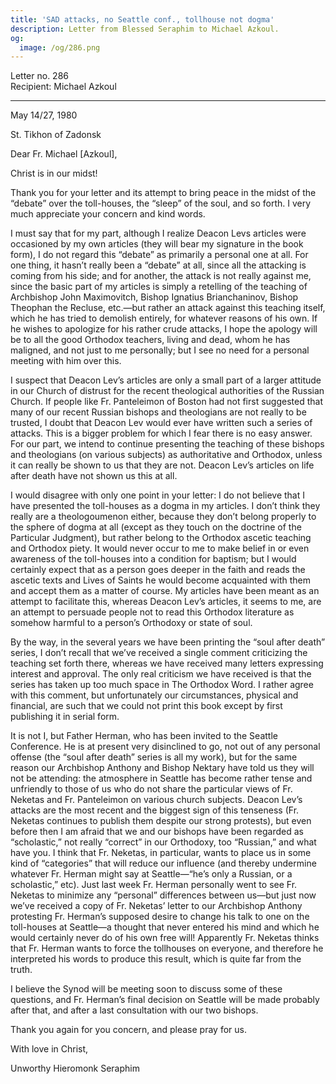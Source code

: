 ```yaml
---
title: 'SAD attacks, no Seattle conf., tollhouse not dogma'
description: Letter from Blessed Seraphim to Michael Azkoul.
og:
  image: /og/286.png
---
```


<div style={{textAlign:'right', fontFamily:'monospace'}}>Letter no. 286</div>
<div style={{textAlign:'left', fontFamily:'monospace'}}>Recipient: Michael Azkoul</div>

---

May 14/27, 1980

St. Tikhon of Zadonsk

Dear Fr. Michael [Azkoul],

Christ is in our midst!

Thank you for your letter and its attempt to bring peace in the midst of the “debate” over the toll-houses, the “sleep” of the soul, and so forth. I very much appreciate your concern and kind words.

I must say that for my part, although I realize Deacon Levs articles were occasioned by my own articles (they will bear my signature in the book form), I do not regard this “debate” as primarily a personal one at all. For one thing, it hasn’t really been a “debate” at all, since all the attacking is coming from his side; and for another, the attack is not really against me, since the basic part of my articles is simply a retelling of the teaching of Archbishop John Maximovitch, Bishop Ignatius Brianchaninov, Bishop Theophan the Recluse, etc.—but rather an attack against this teaching itself, which he has tried to demolish entirely, for whatever reasons of his own. If he wishes to apologize for his rather crude attacks, I hope the apology will be to all the good Orthodox teachers, living and dead, whom he has maligned, and not just to me personally; but I see no need for a personal meeting with him over this.

I suspect that Deacon Lev’s articles are only a small part of a larger attitude in our Church of distrust for the recent theological authorities of the Russian Church. If people like Fr. Panteleimon of Boston had not first suggested that many of our recent Russian bishops and theologians are not really to be trusted, I doubt that Deacon Lev would ever have written such a series of attacks. This is a bigger problem for which I fear there is no easy answer. For our part, we intend to continue presenting the teaching of these bishops and theologians (on various subjects) as authoritative and Orthodox, unless it can really be shown to us that they are not. Deacon Lev’s articles on life after death have not shown us this at all.

I would disagree with only one point in your letter: I do not believe that I have presented the toll-houses as a dogma in my articles. I don’t think they really are a theologoumenon either, because they don’t belong properly to the sphere of dogma at all (except as they touch on the doctrine of the Particular Judgment), but rather belong to the Orthodox ascetic teaching and Orthodox piety. It would never occur to me to make belief in or even awareness of the toll-houses into a condition for baptism; but I would certainly expect that as a person goes deeper in the faith and reads the ascetic texts and Lives of Saints he would become acquainted with them and accept them as a matter of course. My articles have been meant as an attempt to facilitate this, whereas Deacon Lev’s articles, it seems to me, are an attempt to persuade people not to read this Orthodox literature as somehow harmful to a person’s Orthodoxy or state of soul.

By the way, in the several years we have been printing the “soul after death” series, I don’t recall that we’ve received a single comment criticizing the teaching set forth there, whereas we have received many letters expressing interest and approval. The only real criticism we have received is that the series has taken up too much space in The Orthodox Word. I rather agree with this comment, but unfortunately our circumstances, physical and financial, are such that we could not print this book except by first publishing it in serial form.

It is not I, but Father Herman, who has been invited to the Seattle Conference. He is at present very disinclined to go, not out of any personal offense (the “soul after death” series is all my work), but for the same reason our Archbishop Anthony and Bishop Nektary have told us they will not be attending: the atmosphere in Seattle has become rather tense and unfriendly to those of us who do not share the particular views of Fr. Neketas and Fr. Panteleimon on various church subjects. Deacon Lev’s attacks are the most recent and the biggest sign of this tenseness (Fr. Neketas continues to publish them despite our strong protests), but even before then I am afraid that we and our bishops have been regarded as “scholastic,” not really “correct” in our Orthodoxy, too “Russian,” and what have you. I think that Fr. Neketas, in particular, wants to place us in some kind of “categories” that will reduce our influence (and thereby undermine whatever Fr. Herman might say at Seattle—“he’s only a Russian, or a scholastic,” etc). Just last week Fr. Herman personally went to see Fr. Neketas to minimize any “personal” differences between us—but just now we’ve received a copy of Fr. Neketas’ letter to our Archbishop Anthony protesting Fr. Herman’s supposed desire to change his talk to one on the toll-houses at Seattle—a thought that never entered his mind and which he would certainly never do of his own free will! Apparently Fr. Neketas thinks that Fr. Herman wants to force the tollhouses on everyone, and therefore he interpreted his words to produce this result, which is quite far from the truth.

I believe the Synod will be meeting soon to discuss some of these questions, and Fr. Herman’s final decision on Seattle will be made probably after that, and after a last consultation with our two bishops.

Thank you again for you concern, and please pray for us.

With love in Christ,

Unworthy Hieromonk Seraphim